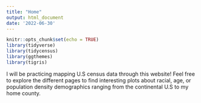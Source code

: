 ```yaml
---
title: "Home"
output: html_document 
date: '2022-06-30'
---
```


```r
knitr::opts_chunk$set(echo = TRUE)
library(tidyverse)
library(tidycensus)
library(ggthemes)
library(tigris)
```
I will be practicing mapping U.S census data through this website! Feel free to explore the different pages to find interesting plots about racial, age, or population density demographics ranging from the continental U.S to my home county.
